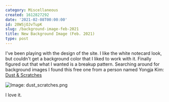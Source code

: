 ```yaml
---
category: Miscellaneous
created: 1612827292
date: '2021-02-08T00:00:00'
id: 20WSjOJvTupK
slug: /background-image-feb-2021
title: New Background Image (Feb. 2021)
type: post
---
```


I've been playing with the design of the site. I like the white notecard look, but couldn't get a background color that I liked to work with it. Finally figured out that what I wanted is a breakup pattern. Searching around for background images I found this free one from a person named Yongja Kim: [Dust & Scratches](https://www.toptal.com/designers/subtlepatterns/dust-scratches/)

![Image: dust_scratches.png](/dust_scratches.png)

I love it.